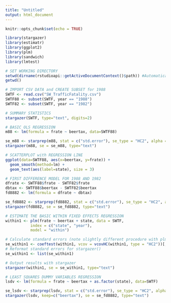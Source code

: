 ---
title: "Untitled"
output: html_document
---

```{r setup, include=FALSE}
knitr::opts_chunk$set(echo = TRUE)
```

```{r}
library(stargazer)
library(estimatr)
library(ggplot2)
library(plm)
library(sandwich)
library(lmtest)

# SET WORKING DIRECTORY
setwd(dirname(rstudioapi::getActiveDocumentContext()$path)) #Automatically sets directory where script is saved
getwd()
```

```{r}
# IMPORT CSV DATA and CREATE SUBSET for 1988
SWTF <- read.csv("SW_TrafficFatality.csv")
SWTF88 <- subset(SWTF, year == "1988")
SWTF82 <- subset(SWTF, year == "1982")

# SUMMARY STATISTICS
stargazer(SWTF, type="text", digits=2)
```

```{r}
# BASIC OLS REGRESSION
m88 <- lm(formula = frate ~ beertax, data=SWTF88)

se_m88 <- starprep(m88, stat = c("std.error"), se_type = "HC2", alpha = 0.05) 
stargazer(m88, se = se_m88, type="text")
```

```{r}
# SCATTERPLOT with REGRESSION LINE
ggplot(data=SWTF88, aes(x=beertax, y=frate)) +
  geom_smooth(method=lm) +
  geom_text(aes(label=state), size = 3) 
```

```{r}
# FIRST DIFFERENCE MODEL FOR 1988 AND 1982
dfrate <- SWTF88$frate - SWTF82$frate
dbtax <- SWTF88$beertax - SWTF82$beertax
fd8882 <- lm(formula = dfrate ~ dbtax)

se_fd8882 <- starprep(fd8882, stat = c("std.error"), se_type = "HC2", alpha = 0.05) 
stargazer(fd8882, se = se_fd8882, type="text")
```

```{r}
# ESTIMATE THE BASIC WITHIN FIXED EFFECTS REGRESSION
within1 <- plm(frate ~ beertax + state, data = SWTF,
           index = c("state", "year"), 
           model = "within")

# Calculate standard errors (note slightly different procedure with plm package)
se_within1 <- coeftest(within1, vcov = vcovHC(within1, type = "HC2"))[, "Std. Error"]
# Reformat standard errors for stargazer()
se_within1 <- list(se_within1)

# Output results with stargazer
stargazer(within1, se = se_within1, type="text")
```

```{r}
# LEAST SQUARES DUMMY VARIABLES REGRESSION
lsdv <- lm(formula = frate ~ beertax + as.factor(state), data=SWTF)

se_lsdv <- starprep(lsdv, stat = c("std.error"), se_type = "HC2", alpha = 0.05) 
stargazer(lsdv, keep=c("beertax"), se = se_fd8882, type="text")
```

